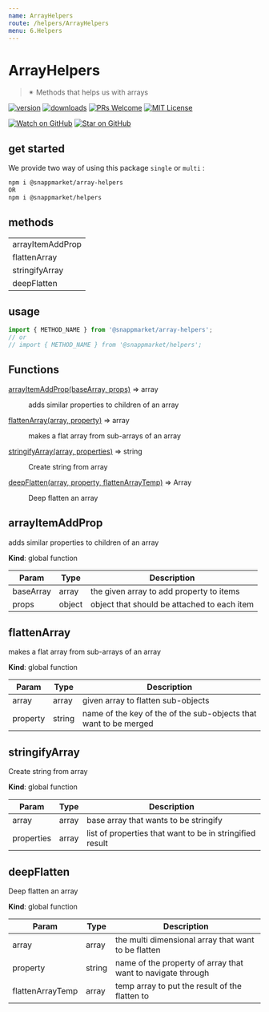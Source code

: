 ```yaml
---
name: ArrayHelpers
route: /helpers/ArrayHelpers
menu: 6.Helpers
---
```



# ArrayHelpers
> ✴ Methods that helps us with arrays

[![version](https://img.shields.io/npm/v/@snappmarket/array-helpers.svg?style=flat-square)](https://www.npmjs.com/package/@snappmarket/array-helpers)
[![downloads](https://img.shields.io/npm/dm/@snappmarket/array-helpers.svg?style=flat-square)](http://www.npmtrends.com/@snappmarket/array-helpers)
[![PRs Welcome](https://img.shields.io/badge/PRs-welcome-brightgreen.svg?style=flat-square)](http://makeapullrequest.com)
[![MIT License](https://img.shields.io/npm/l/@snappmarket/array-helpers.svg?style=flat-square)](https://github.com/snappmarket/frontend-toolbox/tree/master/packages/useDidUpdateEffect/blob/master/LICENSE.md)

[![Watch on GitHub](https://img.shields.io/github/watchers/snappmarket/frontend-toolbox.svg?style=social)](https://github.com/snappmarket/frontend-toolbox/watchers)
[![Star on GitHub](https://img.shields.io/github/stars/snappmarket/frontend-toolbox.svg?style=social)](https://github.com/snappmarket/frontend-toolbox/stargazers)

## get started
We provide two way of using this package `single` or `multi` :
```bash
npm i @snappmarket/array-helpers
OR
npm i @snappmarket/helpers
```

## methods
|        |
| ------ |
| arrayItemAddProp                                                 |
| flattenArray                                                 |
| stringifyArray                                                 |
| deepFlatten                                                 |


## usage
```javascript
import { METHOD_NAME } from '@snappmarket/array-helpers';
// or
// import { METHOD_NAME } from '@snappmarket/helpers';
```

## Functions

<dl>
<dt><a href="#arrayItemAddProp">arrayItemAddProp(baseArray, props)</a> ⇒ array</dt>
<dd><p>adds similar properties to children of an array</p>
</dd>
<dt><a href="#flattenArray">flattenArray(array, property)</a> ⇒ array</dt>
<dd><p>makes a flat array from sub-arrays of an array</p>
</dd>
<dt><a href="#stringifyArray">stringifyArray(array, properties)</a> ⇒ string</dt>
<dd><p>Create string from array</p>
</dd>
<dt><a href="#deepFlatten">deepFlatten(array, property, flattenArrayTemp)</a> ⇒ Array</dt>
<dd><p>Deep flatten an array</p>
</dd>
</dl>

<a name="arrayItemAddProp"></a>

## arrayItemAddProp
adds similar properties to children of an array

**Kind**: global function  

| Param | Type | Description |
| --- | --- | --- |
| baseArray | array | the given array to add property to items |
| props | object | object that should be attached to each item |

<a name="flattenArray"></a>

## flattenArray
makes a flat array from sub-arrays of an array

**Kind**: global function  

| Param | Type | Description |
| --- | --- | --- |
| array | array | given array to flatten sub-objects |
| property | string | name of the key of the of the sub-objects that want to be merged |

<a name="stringifyArray"></a>

## stringifyArray
Create string from array

**Kind**: global function  

| Param | Type | Description |
| --- | --- | --- |
| array | array | base array that wants to be stringify |
| properties | array | list of properties that want to be in stringified result |

<a name="deepFlatten"></a>

## deepFlatten
Deep flatten an array

**Kind**: global function  

| Param | Type | Description |
| --- | --- | --- |
| array | array | the multi dimensional array that want to be flatten |
| property | string | name of the property of array that want to navigate through |
| flattenArrayTemp | array | temp array to put the result of the flatten to |

